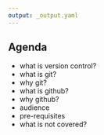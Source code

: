 ```yaml
---
output: _output.yaml
---
```


## Agenda

- what is version control?
- what is git?
- why git?
- what is github?
- why github?
- audience
- pre-requisites
- what is not covered?

